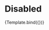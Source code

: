 


<Meta title="Components/RadioGroup/Disabled" component={VvRadioGroup} />

# Disabled

<Canvas>
	<Story
		name="Disabled"
		args={{
			name: 'story-disabled',
			options: [
				{ value: 1, label: 'Mela' },
				{ value: 2, label: 'Pera' },
				{ value: 3, label: 'Banana' }
			],
			disabled: true
		}}>
		{Template.bind({})}
	</Story>
</Canvas>
